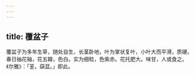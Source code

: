 ```yaml
---
---
---
```

title: 覆盆子
---



覆盆子为多年生草，随处自生，长茎卧地，叶为掌状复叶，小叶大而平滑，质硬。春日抽花轴，花五瓣，色白。实为细粒，色紫赤。花托肥大。味甘，人或食之。《尔雅》：「茥，蒛葐。」即此。